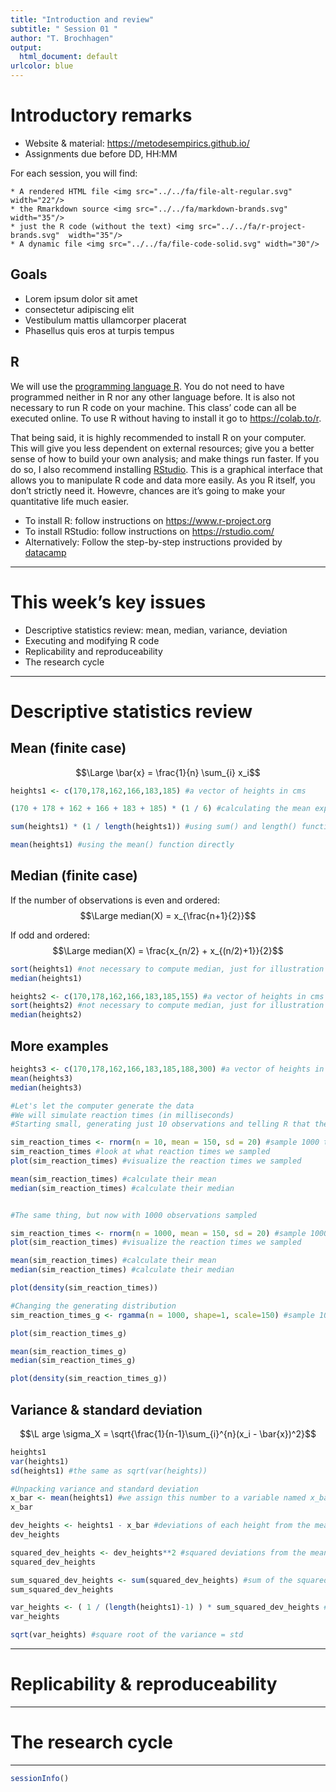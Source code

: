 ```yaml
---
title: "Introduction and review"
subtitle: " Session 01 "
author: "T. Brochhagen"
output:
  html_document: default
urlcolor: blue
---
```


# Introductory remarks

  * Website & material: [https://metodesempirics.github.io/](https://metodesempirics.github.io/)
  * Assignments due before DD, HH:MM


  For each session, you will find:

    * A rendered HTML file <img src="../../fa/file-alt-regular.svg" width="22"/>
    * the Rmarkdown source <img src="../../fa/markdown-brands.svg" width="35"/>
    * just the R code (without the text) <img src="../../fa/r-project-brands.svg"  width="35"/>
    * A dynamic file <img src="../../fa/file-code-solid.svg" width="30"/>


## Goals

  * Lorem ipsum dolor sit amet
  * consectetur adipiscing elit
  * Vestibulum mattis ullamcorper placerat
  * Phasellus quis eros at turpis tempus

## R
We will use the [programming language R](https://www.r-project.org/). You do not need to have programmed neither in R nor any other language before. It is also not necessary to run R code on your machine. This class' code can all be executed online. To use R without having to install it go to [https://colab.to/r](https://colab.to/r).

That being said, it is highly recommended to install R on your computer. This will give you less dependent on external resources; give you a better sense of how to build your own analysis; and make things run faster. If you do so, I also recommend installing [RStudio](https://rstudio.com/). This is a graphical interface that allows you to manipulate R code and data more easily. As you R itself, you don't strictly need it. Howevre, chances are it's going to make your quantitative life much easier.

  * To install R: follow instructions on [https://www.r-project.org](https://www.r-project.org)
  * To install RStudio: follow instructions on [https://rstudio.com/](https://rstudio.com/)
  * Alternatively: Follow the step-by-step instructions provided by [datacamp](https://www.datacamp.com/community/tutorials/installing-R-windows-mac-ubuntu)

***

# This week's key issues

  * Descriptive statistics review: mean, median, variance, deviation
  * Executing and modifying R code
  * Replicability and reproduceability
  * The research cycle

***

# Descriptive statistics review

## Mean (finite case)
$$\Large \bar{x} = \frac{1}{n} \sum_{i} x_i$$

```r
heights1 <- c(170,178,162,166,183,185) #a vector of heights in cms

(170 + 178 + 162 + 166 + 183 + 185) * (1 / 6) #calculating the mean explicitly

sum(heights1) * (1 / length(heights1)) #using sum() and length() functions

mean(heights1) #using the mean() function directly
```


## Median (finite case)
If the number of observations is even and ordered:
$$\Large median(X) = x_{\frac{n+1}{2}}$$

If odd and ordered:
$$\Large median(X) = \frac{x_{n/2} + x_{(n/2)+1}}{2}$$

```r
sort(heights1) #not necessary to compute median, just for illustration
median(heights1)

heights2 <- c(170,178,162,166,183,185,155) #a vector of heights in cms
sort(heights2) #not necessary to compute median, just for illustration
median(heights2)
```

## More examples

```r

heights3 <- c(170,178,162,166,183,185,188,300) #a vector of heights in cms
mean(heights3)
median(heights3)
```

```r
#Let's let the computer generate the data
#We will simulate reaction times (in milliseconds)
#Starting small, generating just 10 observations and telling R that the central tendency is 150 ms, with 20 ms of standard deviation

sim_reaction_times <- rnorm(n = 10, mean = 150, sd = 20) #sample 1000 times from a Normal distribution with mean 150 and sd of 20
sim_reaction_times #look at what reaction times we sampled
plot(sim_reaction_times) #visualize the reaction times we sampled

mean(sim_reaction_times) #calculate their mean
median(sim_reaction_times) #calculate their median


#The same thing, but now with 1000 observations sampled

sim_reaction_times <- rnorm(n = 1000, mean = 150, sd = 20) #sample 1000 times from a Normal distribution with mean 150 and sd of 20
plot(sim_reaction_times) #visualize the reaction times we sampled

mean(sim_reaction_times) #calculate their mean
median(sim_reaction_times) #calculate their median

plot(density(sim_reaction_times))

#Changing the generating distribution
sim_reaction_times_g <- rgamma(n = 1000, shape=1, scale=150) #sample 1000 times from a Gamma distribution with mean 150 and sd of 20

plot(sim_reaction_times_g)

mean(sim_reaction_times_g)
median(sim_reaction_times_g)

plot(density(sim_reaction_times_g))
```


## Variance & standard deviation


$$\L  arge \sigma_X = \sqrt{\frac{1}{n-1}\sum_{i}^{n}(x_i - \bar{x})^2}$$

```r
heights1
var(heights1)
sd(heights1) #the same as sqrt(var(heights))

#Unpacking variance and standard deviation
x_bar <- mean(heights1) #we assign this number to a variable named x_bar
x_bar

dev_heights <- heights1 - x_bar #deviations of each height from the mean
dev_heights

squared_dev_heights <- dev_heights**2 #squared deviations from the mean
squared_dev_heights

sum_squared_dev_heights <- sum(squared_dev_heights) #sum of the squared deviations
sum_squared_dev_heights

var_heights <- ( 1 / (length(heights1)-1) ) * sum_squared_dev_heights #divide by number of observations - 1
var_heights

sqrt(var_heights) #square root of the variance = std
```



***
# Replicability & reproduceability

***
# The research cycle

***
```r
sessionInfo()
```
